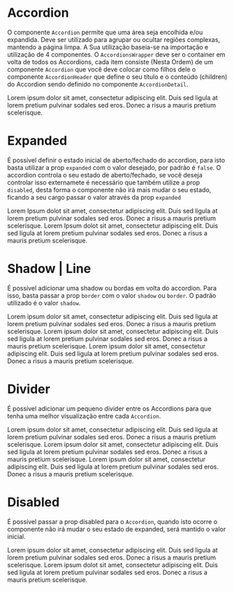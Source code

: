 
<Meta title='Data Display/Accordion' component={Accordion} />

# Accordion

O componente `Accordion` permite que uma área seja encolhida e/ou expandida. Deve ser utilizado para agrupar ou ocultar regiões complexas, mantendo a página limpa. A Sua utilização baseia-se na importação e utilização de 4 componentes. O `AccordionsWrapper` deve ser o container em volta de todos os Accordions, cada item consiste (Nesta Ordem) de um componente `Accordion` que você deve colocar como filhos dele o componente `AccordionHeader` que define o seu título e o conteúdo (children) do Accordion sendo definido no componente `AccordionDetail`.

<Canvas>
  <Story
    name='Base'
    parameters={{
      design: {
        type: 'figma',
        url: 'https://www.figma.com/file/O3bKxIcsj2rc1FNIRclJyT/Saturn-System?node-id=560%3A0'
      }
    }}
  >
    <ThemeProvider>
      <AccordionsWrapper>
        <Accordion>
          <AccordionHeader title='Lorem Ipsum' />
          <AccordionDetail>
            Lorem ipsum dolor sit amet, consectetur adipiscing elit. Duis sed ligula at lorem pretium pulvinar sodales
            sed eros. Donec a risus a mauris pretium scelerisque.
          </AccordionDetail>
        </Accordion>
      </AccordionsWrapper>
    </ThemeProvider>
  </Story>
</Canvas>

# Expanded

É possível definir o estado inicial de aberto/fechado do accordion, para isto basta utilizar a prop `expanded` com o valor desejado, por padrão é `false`. O accordion controla o seu estado de aberto/fechado, se você deseja controlar isso externamete é necessário que também utilize a prop `disabled`, desta forma o componente não irá mais mudar o seu estado, ficando a seu cargo passar o valor através da prop `expanded`

<Canvas>
  <Story
    name='Expanded'
    parameters={{
      design: {
        type: 'figma',
        url: 'https://www.figma.com/file/O3bKxIcsj2rc1FNIRclJyT/Saturn-System?node-id=560%3A0'
      }
    }}
  >
    <ThemeProvider>
      <AccordionsWrapper>
        <Accordion>
          <AccordionHeader title='Lorem Ipsum' />
          <AccordionDetail>
            Lorem Ipsum dolot sit amet, consectetur adipiscing elit. Duis sed ligula at lorem pretium pulvinar sodales
            sed eros. Donec a risus a mauris pretium scelerisque.
          </AccordionDetail>
        </Accordion>
        <Accordion expanded={true}>
          <AccordionHeader title='Lorem Ipsum' />
          <AccordionDetail>
            Lorem Ipsum dolot sit amet, consectetur adipiscing elit. Duis sed ligula at lorem pretium pulvinar sodales
            sed eros. Donec a risus a mauris pretium scelerisque.
          </AccordionDetail>
        </Accordion>
      </AccordionsWrapper>
    </ThemeProvider>
  </Story>
</Canvas>

# Shadow | Line

É possível adicionar uma shadow ou bordas em volta do accordion. Para isso, basta passar a prop `border` com o valor `shadow` ou `border`. O padrão utilizado é o valor `shadow`.

<Canvas>
  <Story
    name='Shadow | Line'
    parameters={{
      design: {
        type: 'figma',
        url: 'https://www.figma.com/file/O3bKxIcsj2rc1FNIRclJyT/Saturn-System?node-id=560%3A0'
      }
    }}
  >
    <ThemeProvider>
      <AccordionsWrapper>
        <Accordion>
          <AccordionHeader title='Lorem Ipsum' />
          <AccordionDetail>
            Lorem ipsum dolor sit amet, consectetur adipiscing elit. Duis sed ligula at lorem pretium pulvinar sodales
            sed eros. Donec a risus a mauris pretium scelerisque.
          </AccordionDetail>
        </Accordion>
        <Accordion>
          <AccordionHeader title='Lorem Ipsum' />
          <AccordionDetail>
            Lorem ipsum dolor sit amet, consectetur adipiscing elit. Duis sed ligula at lorem pretium pulvinar sodales
            sed eros. Donec a risus a mauris pretium scelerisque.
          </AccordionDetail>
        </Accordion>
        <Accordion>
          <AccordionHeader title='Lorem Ipsum' />
          <AccordionDetail>
            Lorem ipsum dolor sit amet, consectetur adipiscing elit. Duis sed ligula at lorem pretium pulvinar sodales
            sed eros. Donec a risus a mauris pretium scelerisque.
          </AccordionDetail>
        </Accordion>
      </AccordionsWrapper>
    </ThemeProvider>
  </Story>
</Canvas>

# Divider

É possível adicionar um pequeno divider entre os Accordions para que tenha uma melhor visualização entre cada `Accordion`.

<Canvas>
  <Story
    name='Divider'
    parameters={{
      design: {
        type: 'figma',
        url: 'https://www.figma.com/file/O3bKxIcsj2rc1FNIRclJyT/Saturn-System?node-id=560%3A0'
      }
    }}
  >
    <ThemeProvider>
      <AccordionsWrapper divider={true}>
        <Accordion>
          <AccordionHeader title='Lorem Ipsum' />
          <AccordionDetail>
            Lorem ipsum dolor sit amet, consectetur adipiscing elit. Duis sed ligula at lorem pretium pulvinar sodales
            sed eros. Donec a risus a mauris pretium scelerisque.
          </AccordionDetail>
        </Accordion>
        <Accordion>
          <AccordionHeader title='Lorem Ipsum' />
          <AccordionDetail>
            Lorem ipsum dolor sit amet, consectetur adipiscing elit. Duis sed ligula at lorem pretium pulvinar sodales
            sed eros. Donec a risus a mauris pretium scelerisque.
          </AccordionDetail>
        </Accordion>
        <Accordion>
          <AccordionHeader title='Lorem Ipsum' />
          <AccordionDetail>
            Lorem ipsum dolor sit amet, consectetur adipiscing elit. Duis sed ligula at lorem pretium pulvinar sodales
            sed eros. Donec a risus a mauris pretium scelerisque.
          </AccordionDetail>
        </Accordion>
      </AccordionsWrapper>
    </ThemeProvider>
  </Story>
</Canvas>

# Disabled

É possível passar a prop disabled para o `Accordion`, quando isto ocorre o componente não irá mudar o seu estado de expanded, será mantido o valor inicial.

<Canvas>
  <Story
    name='Disabled'
    parameters={{
      design: {
        type: 'figma',
        url: 'https://www.figma.com/file/O3bKxIcsj2rc1FNIRclJyT/Saturn-System?node-id=560%3A0'
      }
    }}
  >
    <ThemeProvider>
      <AccordionsWrapper>
        <Accordion expanded={true} disabled={true}>
          <AccordionHeader title='Lorem Ipsum' />
          <AccordionDetail>
            Lorem ipsum dolor sit amet, consectetur adipiscing elit. Duis sed ligula at lorem pretium pulvinar sodales
            sed eros. Donec a risus a mauris pretium scelerisque.
          </AccordionDetail>
        </Accordion>
        <Accordion disabled={true}>
          <AccordionHeader title='Lorem Ipsum' />
          <AccordionDetail>
            Lorem ipsum dolot sit amet, consectetur adipiscing elit. Duis sed ligula at lorem pretium pulvinar sodales
            sed eros. Donec a risus a mauris pretium scelerisque.
          </AccordionDetail>
        </Accordion>
      </AccordionsWrapper>
    </ThemeProvider>
  </Story>
</Canvas>

<ArgsTable of={Accordion} />
